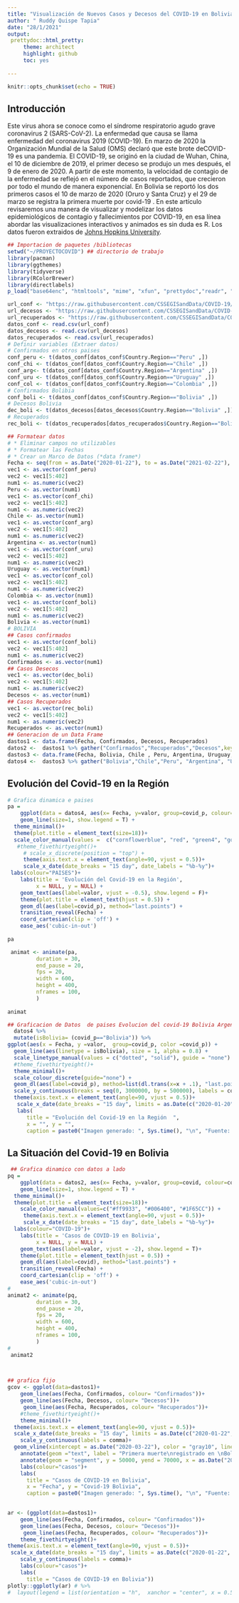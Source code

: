 ```yaml
---
title: "Visualización de Nuevos Casos y Decesos del COVID-19 en Bolivia  "
author: " Ruddy Quispe Tapia"
date: "28/1/2021"
output: 
 prettydoc::html_pretty:
     theme: architect
     highlight: github
     toc: yes
     
---
```


```r
knitr::opts_chunk$set(echo = TRUE)
```

## Introducción
Este virus ahora se conoce como el síndrome respiratorio agudo grave coronavirus 2 (SARS-CoV-2). La enfermedad que causa se llama enfermedad del coronavirus 2019 (COVID-19). En marzo de 2020 la Organización Mundial de la Salud (OMS) declaró que este brote deCOVID-19 es una pandemia.
El COVID-19, se originó en la ciudad de Wuhan, China, el 10 de diciembre de 2019, el primer deceso se produjo un mes después, el 9 de enero de 2020. A partir de este momento, la velocidad de contagio de la enfermedad se reflejó en el número de casos reportados, que crecieron por todo el mundo de manera exponencial. En Bolivia se reportó los dos primeros casos el 10 de marzo de 2020 (Oruro y Santa Cruz)  y el 29 de  marzo se registra la  primera muerte por covid-19 .
En este artículo revisaremos una manera de visualizar y modelizar los datos epidemiológicos de contagio y fallecimientos por COVID-19, en esa línea abordar las visualizaciones interactivos y animados es sin duda es  R. Los datos fueron extraidos de [Johns Hopkins University](https://github.com/CSSEGISandData/COVID-19).


```r
## Importacion de paquetes /bibliotecas
setwd("~/PROYECTOCOVID") ## directorio de trabajo
library(pacman)
library(ggthemes)
library(tidyverse)
library(RColorBrewer)
library(directlabels)
p_load("base64enc", "htmltools", "mime", "xfun", "prettydoc","readr", "knitr","DT","dplyr", "ggplot2","plotly", "gganimate","gifski","scales")

```


 

```r
url_conf <- "https://raw.githubusercontent.com/CSSEGISandData/COVID-19/master/csse_covid_19_data/csse_covid_19_time_series/time_series_covid19_confirmed_global.csv"
url_decesos <- "https://raw.githubusercontent.com/CSSEGISandData/COVID-19/master/csse_covid_19_data/csse_covid_19_time_series/time_series_covid19_deaths_global.csv"
url_recuperados <- "https://raw.githubusercontent.com/CSSEGISandData/COVID-19/master/csse_covid_19_data/csse_covid_19_time_series/time_series_covid19_recovered_global.csv"
datos_conf <- read.csv(url_conf)
datos_decesos <- read.csv(url_decesos)
datos_recuperados <- read.csv(url_recuperados)
# Definir variables (Extraer datos)
# Confirmados en otros paises
conf_peru <- t(datos_conf[datos_conf$Country.Region=="Peru" ,])
conf_chi <- t(datos_conf[datos_conf$Country.Region=="Chile" ,])
conf_arg<- t(datos_conf[datos_conf$Country.Region=="Argentina" ,])
conf_uru <- t(datos_conf[datos_conf$Country.Region=="Uruguay" ,])
conf_col <- t(datos_conf[datos_conf$Country.Region=="Colombia" ,])
# Confirmados Bolibia
conf_boli <- t(datos_conf[datos_conf$Country.Region=="Bolivia" ,])
# Decesos Bolivia
dec_boli <- t(datos_decesos[datos_decesos$Country.Region=="Bolivia" ,])
# Recuperados
rec_boli <- t(datos_recuperados[datos_recuperados$Country.Region=="Bolivia" ,])
```



```r
## Formatear datos 
# * Eliminar campos no utilizables
# * Formatear las Fechas
# * Crear un Marco de Datos (*data frame*)
Fecha <- seq(from = as.Date("2020-01-22"), to = as.Date("2021-02-22"), by = "day" )
vec1 <- as.vector(conf_peru)
vec2 <- vec1[5:402]
num1 <- as.numeric(vec2)
Peru <- as.vector(num1)
vec1 <- as.vector(conf_chi)
vec2 <- vec1[5:402]
num1 <- as.numeric(vec2)
Chile <- as.vector(num1)
vec1 <- as.vector(conf_arg)
vec2 <- vec1[5:402]
num1 <- as.numeric(vec2)
Argentina <- as.vector(num1)
vec1 <- as.vector(conf_uru)
vec2 <- vec1[5:402]
num1 <- as.numeric(vec2)
Uruguay <- as.vector(num1)
vec1 <- as.vector(conf_col)
vec2 <- vec1[5:402]
num1 <- as.numeric(vec2)
Colombia <- as.vector(num1)
vec1 <- as.vector(conf_boli)
vec2 <- vec1[5:402]
num1 <- as.numeric(vec2)
Bolivia <- as.vector(num1)
# BOLIVIA
## Casos confirmados
vec1 <- as.vector(conf_boli)
vec2 <- vec1[5:402]
num1 <- as.numeric(vec2)
Confirmados <- as.vector(num1)
## Casos Desecos
vec1 <- as.vector(dec_boli)
vec2 <- vec1[5:402]
num1 <- as.numeric(vec2)
Decesos <- as.vector(num1)
## Casos Recuperados
vec1 <- as.vector(rec_boli)
vec2 <- vec1[5:402]
num1 <- as.numeric(vec2)
Recuperados <- as.vector(num1)
## Generacion de un Data Frame
dastos1 <- data.frame(Fecha, Confirmados, Decesos, Recuperados)
datos2 <-  dastos1 %>% gather("Confirmados","Recuperados","Decesos",key="covid", value="valor",-Fecha)
dastos3 <- data.frame(Fecha, Bolivia, Chile , Peru, Argentina, Uruguay, Colombia)
datos4 <-  dastos3 %>% gather("Bolivia","Chile","Peru", "Argentina", "Uruguay", "Colombia", key="covid_p", value="valor",-Fecha)
```




## Evolución del Covid-19 en la Región


```r
# Grafica dinamica e paises
pa =
    ggplot(data = datos4, aes(x= Fecha, y=valor, group=covid_p, colour=covid_p)) +
    geom_line(size=1, show.legend = T) +
  theme_minimal()+
  theme(plot.title = element_text(size=18))+
  scale_color_manual(values =  c("cornflowerblue", "red", "green4", "gold4", "darkorchid", "tan2"))+
   #theme_fivethirtyeight()+
     # scale_x_discrete(position = "top") +
     theme(axis.text.x = element_text(angle=90, vjust = 0.5))+
     scale_x_date(date_breaks = "15 day", date_labels = "%b-%y")+
 labs(colour="PAISES")+
    labs(title = 'Evolución del Covid-19 en la Región', 
         x = NULL, y = NULL) +
    geom_text(aes(label=valor, vjust = -0.5), show.legend = F)+
    theme(plot.title = element_text(hjust = 0.5)) +
    geom_dl(aes(label=covid_p), method="last.points") +
    transition_reveal(Fecha) +
    coord_cartesian(clip = 'off') + 
    ease_aes('cubic-in-out')
  
pa

 animat <- animate(pa,
         duration = 30,
         end_pause = 20,
         fps = 20,
         width = 600,
         height = 400, 
         nframes = 100,
         )
 
animat

```


```r
## Graficacion de Datos  de paises Evolucion del covid-19 Bolivia Argentina Brazil Peru Chilevenezuela
  datos4 %>%
  mutate(isBolivia= (covid_p=="Bolivia")) %>%
ggplot(aes(x = Fecha, y =valor,  group=covid_p, color =covid_p)) +
  geom_line(aes(linetype = isBolivia), size = 1, alpha = 0.8) +
  scale_linetype_manual(values = c("dotted", "solid"), guide = "none") +
  #theme_fivethirtyeight()+
  theme_minimal()+
  scale_colour_discrete(guide="none") + 
  geom_dl(aes(label=covid_p), method=list(dl.trans(x=x + .1), "last.points")) +
  scale_y_continuous(breaks = seq(0, 3000000, by = 500000), labels = comma)+
  theme(axis.text.x = element_text(angle=90, vjust = 0.5))+ 
   scale_x_date(date_breaks = "15 day", limits = as.Date(c("2020-01-20", "2021-03-28")),   date_labels="%d-%b-%y")+
   labs(
      title = "Evolución del Covid-19 en la Región  ",
      x = "", y = "",
      caption = paste0("Imagen generado: ", Sys.time(), "\n", "Fuente: https://github.com/CSSEGISandData/COVID-19", "\n", "COVID-19 Data Repository by CSSE at Johns Hopkins University"))
```







## La Situación del Covid-19 en Bolivia


```r
 ## Grafica dinamico con datos a lado 
pq =
    ggplot(data = datos2, aes(x= Fecha, y=valor, group=covid, colour=covid)) +
    geom_line(size=1, show.legend = T) +
  theme_minimal()+
  theme(plot.title = element_text(size=18))+
    scale_color_manual(values=c("#ff9933", "#006400", "#1F65CC")) +
     theme(axis.text.x = element_text(angle=90, vjust = 0.5))+
     scale_x_date(date_breaks = "15 day", date_labels = "%b-%y")+
  labs(colour="COVID-19")+
    labs(title = 'Casos de COVID-19 en Bolivia', 
         x = NULL, y = NULL) +
    geom_text(aes(label=valor, vjust = -2), show.legend = T)+
    theme(plot.title = element_text(hjust = 0.5)) +
    geom_dl(aes(label=covid), method="last.points") +
    transition_reveal(Fecha) +
    coord_cartesian(clip = 'off') + 
    ease_aes('cubic-in-out')
# 
animat2 <- animate(pq,
         duration = 30,
         end_pause = 20,
         fps = 20,
         width = 600,
         height = 400, 
         nframes = 100,
         )
# 
 animat2

 
```


```r
## grafica fijo
gcov <- ggplot(data=dastos1)+
    geom_line(aes(Fecha, Confirmados, colour= "Confirmados"))+
    geom_line(aes(Fecha, Decesos, colour= "Decesos"))+
     geom_line(aes(Fecha, Recuperados, colour= "Recuperados"))+
    #theme_fivethirtyeight()+
    theme_minimal()+ 
  theme(axis.text.x = element_text(angle=90, vjust = 0.5))+
  scale_x_date(date_breaks = "15 day", limits = as.Date(c("2020-01-22", "2021-02-05")),   date_labels="%d-%b-%y" )+
    scale_y_continuous(labels = comma)+
  geom_vline(xintercept = as.Date("2020-03-22"), color = "gray10", linetype = "longdash") +
    annotate(geom ="text", label = "Primera muerte\nregistrado en \nBolivia", x = as.Date("2020-05-20"), y = 100000, color = "gray10") +
    annotate(geom = "segment", y = 50000, yend = 70000, x = as.Date("2020-03-22"), xend = as.Date("2020-05-20")) +
    labs(colour="casos")+
    labs(
      title = "Casos de COVID-19 en Bolivia",
      x = "Fecha", y = "Covid-19 Bolivia",
      caption = paste0("Imagen generado: ", Sys.time(), "\n", "Fuente: https://github.com/CSSEGISandData/COVID-19", "\n", "COVID-19 Data Repository by CSSE at Johns Hopkins University"))
    

```



```r
ar <- (ggplot(data=dastos1)+
    geom_line(aes(Fecha, Confirmados, colour= "Confirmados"))+
    geom_line(aes(Fecha, Decesos, colour= "Decesos"))+
     geom_line(aes(Fecha, Recuperados, colour= "Recuperados"))+
    theme_fivethirtyeight()+
theme(axis.text.x = element_text(angle=90, vjust = 0.5))+
 scale_x_date(date_breaks = "15 day", limits = as.Date(c("2020-01-22", "2021-02-21")),   date_labels="%d-%b-%y" )+
    scale_y_continuous(labels = comma)+
    labs(colour="casos")+
    labs(
      title = "Casos de COVID-19 en Bolivia"))
plotly::ggplotly(ar) # %>% 
#  layout(legend = list(orientation = "h",  xanchor = "center", x = 0.5, y = -0.25))

```












